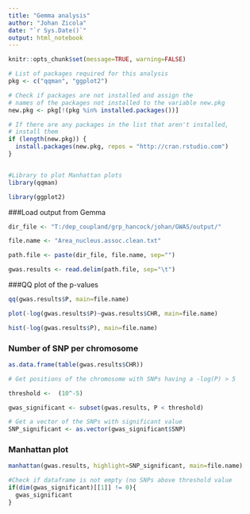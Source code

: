 ---
title: "Gemma analysis"
author: "Johan Zicola"
date: "`r Sys.Date()`"
output: html_notebook
---

```{r setup, include=FALSE}
knitr::opts_chunk$set(message=TRUE, warning=FALSE)
```

```{r}

# List of packages required for this analysis
pkg <- c("qqman", "ggplot2")

# Check if packages are not installed and assign the
# names of the packages not installed to the variable new.pkg
new.pkg <- pkg[!(pkg %in% installed.packages())]

# If there are any packages in the list that aren't installed,
# install them
if (length(new.pkg)) {
  install.packages(new.pkg, repos = "http://cran.rstudio.com")
}


#Library to plot Manhattan plots
library(qqman)

library(ggplot2)


```



###Load output from Gemma
```{r}

dir_file <- "T:/dep_coupland/grp_hancock/johan/GWAS/output/"

file.name <- "Area_nucleus.assoc.clean.txt"

path.file <- paste(dir_file, file.name, sep="")

gwas.results <- read.delim(path.file, sep="\t")


```

###QQ plot of the p-values
```{r echo=FALSE}
qq(gwas.results$P, main=file.name)
```


```{r echo=FALSE}
plot(-log(gwas.results$P)~gwas.results$CHR, main=file.name)
```
```{r echo=FALSE}
hist(-log(gwas.results$P), main=file.name)
```


### Number of SNP per chromosome
```{r echo=FALSE}
as.data.frame(table(gwas.results$CHR))
```



```{r echo=FALSE}

# Get positions of the chromosome with SNPs having a -log(P) > 5

threshold <-  (10^-5)

gwas_significant <- subset(gwas.results, P < threshold)

# Get a vector of the SNPs with significant value
SNP_significant <- as.vector(gwas_significant$SNP)

```



### Manhattan plot

```{r echo=FALSE}
manhattan(gwas.results, highlight=SNP_significant, main=file.name)
```

```{r echo=FALSE}
#Check if dataframe is not empty (no SNPs above threshold value
if(dim(gwas_significant)[[1]] != 0){ 
  gwas_significant
}

```

